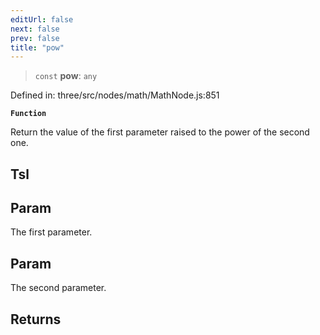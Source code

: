 ```yaml
---
editUrl: false
next: false
prev: false
title: "pow"
---
```


> `const` **pow**: `any`

Defined in: three/src/nodes/math/MathNode.js:851

**`Function`**

Return the value of the first parameter raised to the power of the second one.

## Tsl

## Param

The first parameter.

## Param

The second parameter.

## Returns
